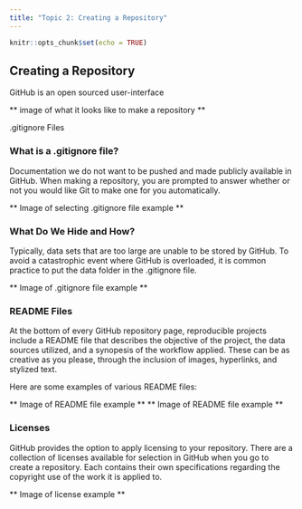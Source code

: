 ```yaml
---
title: "Topic 2: Creating a Repository"
---
```


```r
knitr::opts_chunk$set(echo = TRUE)
```

## Creating a Repository

GitHub is an open sourced user-interface

** image of what it looks like to make a repository **

.gitignore Files

### What is a .gitignore file?

Documentation we do not want to be pushed and made publicly available in GitHub. When making a repository, you are prompted to answer whether or not you would like Git to make one for you automatically.

** Image of selecting .gitignore file example **

### What Do We Hide and How?

Typically, data sets that are too large are unable to be stored by GitHub. To avoid a catastrophic event where GitHub is overloaded, it is common practice to put the data folder in the .gitignore file.

** Image of .gitignore file example **

### README Files

At the bottom of every GitHub repository page, reproducible projects include a README file that describes the objective of the project, the data sources utilized, and a synopesis of the workflow applied. These can be as creative as you please, through the inclusion of images, hyperlinks, and stylized text.

Here are some examples of various README files:

** Image of README file example ** ** Image of README file example **

### Licenses

GitHub provides the option to apply licensing to your repository. There are a collection of licenses available for selection in GitHub when you go to create a repository. Each contains their own specifications regarding the copyright use of the work it is applied to.

** Image of license example **
